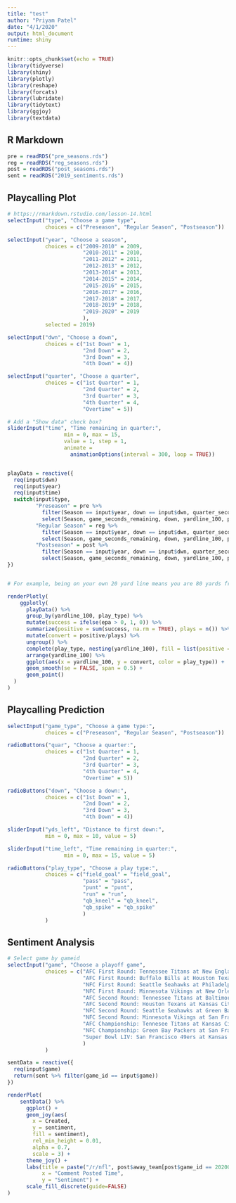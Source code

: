 ```yaml
---
title: "test"
author: "Priyam Patel"
date: "4/1/2020"
output: html_document
runtime: shiny
---
```


```r
knitr::opts_chunk$set(echo = TRUE)
library(tidyverse)
library(shiny)
library(plotly)
library(reshape)
library(forcats)
library(lubridate)
library(tidytext)
library(ggjoy)
library(textdata)
```

## R Markdown

```r
pre = readRDS("pre_seasons.rds")
reg = readRDS("reg_seasons.rds")
post = readRDS("post_seasons.rds")
sent = readRDS("2019_sentiments.rds")
```
## Playcalling Plot
```r
# https://rmarkdown.rstudio.com/lesson-14.html
selectInput("type", "Choose a game type",
            choices = c("Preseason", "Regular Season", "Postseason"))

selectInput("year", "Choose a season",
            choices = c("2009-2010" = 2009,
                        "2010-2011" = 2010,
                        "2011-2012" = 2011,
                        "2012-2013" = 2012,
                        "2013-2014" = 2013,
                        "2014-2015" = 2014,
                        "2015-2016" = 2015,
                        "2016-2017" = 2016,
                        "2017-2018" = 2017,
                        "2018-2019" = 2018,
                        "2019-2020" = 2019
                        ), 
            selected = 2019)

selectInput("dwn", "Choose a down",
            choices = c("1st Down" = 1,
                        "2nd Down" = 2,
                        "3rd Down" = 3,
                        "4th Down" = 4))

selectInput("quarter", "Choose a quarter",
            choices = c("1st Quarter" = 1,
                        "2nd Quarter" = 2,
                        "3rd Quarter" = 3,
                        "4th Quarter" = 4,
                        "Overtime" = 5))

# Add a "Show data" check box?
sliderInput("time", "Time remaining in quarter:",
                  min = 0, max = 15,
                  value = 1, step = 1,
                  animate =
                    animationOptions(interval = 300, loop = TRUE))


playData = reactive({
  req(input$dwn)
  req(input$year)
  req(input$time)
  switch(input$type,
         "Preseason" = pre %>%
           filter(Season == input$year, down == input$dwn, quarter_seconds_remaining <= input$time*60, !is.na(play_type), qtr == input$quarter, !(play_type %in% c("no_play", "qb_kneel", "qb_spike"))) %>%
           select(Season, game_seconds_remaining, down, yardline_100, play_type, epa),
         "Regular Season" = reg %>%
           filter(Season == input$year, down == input$dwn, quarter_seconds_remaining <= input$time*60, !is.na(play_type), qtr == input$quarter, !(play_type %in% c("no_play", "qb_kneel", "qb_spike"))) %>%
           select(Season, game_seconds_remaining, down, yardline_100, play_type, epa),
         "Postseason" = post %>%
           filter(Season == input$year, down == input$dwn, quarter_seconds_remaining <= input$time*60, !is.na(play_type), qtr == input$quarter, !(play_type %in% c("no_play", "qb_kneel", "qb_spike"))) %>%
           select(Season, game_seconds_remaining, down, yardline_100, play_type, epa))
})


# For example, being on your own 20 yard line means you are 80 yards from their end zone, but being on their 20 yard line means you are 20 yards from their end zone.

renderPlotly(
    ggplotly(
      playData() %>%
      group_by(yardline_100, play_type) %>%
      mutate(success = ifelse(epa > 0, 1, 0)) %>%
      summarize(positive = sum(success, na.rm = TRUE), plays = n()) %>%
      mutate(convert = positive/plays) %>%
      ungroup() %>%
      complete(play_type, nesting(yardline_100), fill = list(positive = 0, plays = 0, convert = 0)) %>%
      arrange(yardline_100) %>%
      ggplot(aes(x = yardline_100, y = convert, color = play_type)) + 
      geom_smooth(se = FALSE, span = 0.5) + 
      geom_point()
  )
)

```

## Playcalling Prediction
```r
selectInput("game_type", "Choose a game type:",
            choices = c("Preseason", "Regular Season", "Postseason"))

radioButtons("quar", "Choose a quarter:",
            choices = c("1st Quarter" = 1,
                        "2nd Quarter" = 2,
                        "3rd Quarter" = 3,
                        "4th Quarter" = 4,
                        "Overtime" = 5))

radioButtons("down", "Choose a down:",
            choices = c("1st Down" = 1,
                        "2nd Down" = 2,
                        "3rd Down" = 3,
                        "4th Down" = 4))

sliderInput("yds_left", "Distance to first down:",
            min = 0, max = 10, value = 5)

sliderInput("time_left", "Time remaining in quarter:",
                  min = 0, max = 15, value = 5)

radioButtons("play_type", "Choose a play type:",
            choices = c("field_goal" = "field_goal",
                        "pass" = "pass",
                        "punt" = "punt",
                        "run" = "run",
                        "qb_kneel" = "qb_kneel",
                        "qb_spike" = "qb_spike"
                        )
            )

```



## Sentiment Analysis
```r
# Select game by gameid
selectInput("game", "Choose a playoff game",
            choices = c("AFC First Round: Tennessee Titans at New England Patriots" = 2020010401,
                        "AFC First Round: Buffalo Bills at Houston Texans" = 2020010400,
                        "NFC First Round: Seattle Seahawks at Philadelphia Eagles" = 2020010501,
                        "NFC First Round: Minnesota Vikings at New Orleans Saints" = 2010012401,
                        "AFC Second Round: Tennessee Titans at Baltimore Ravens" = 2020011101,
                        "AFC Second Round: Houston Texans at Kansas City Chiefs" = 2020011200,
                        "NFC Second Round: Seattle Seahawks at Green Bay Packers" = 2020011201,
                        "NFC Second Round: Minnesota Vikings at San Francisco 49ers" = 2020011100,
                        "AFC Championship: Tennesee Titans at Kansas City Chiefs" = 2020011900,
                        "NFC Championship: Green Bay Packers at San Francisco 49ers" = 2020011901,
                        "Super Bowl LIV: San Francisco 49ers at Kansas City Chiefs" = 2020020200
                        )
            )

sentData = reactive({
  req(input$game)
  return(sent %>% filter(game_id == input$game))
})

renderPlot(
    sentData() %>%
      ggplot() +
      geom_joy(aes(
        x = Created,
        y = sentiment, 
        fill = sentiment),
        rel_min_height = 0.01,
        alpha = 0.7,
        scale = 3) +
      theme_joy() +
      labs(title = paste("/r/nfl", post$away_team[post$game_id == 2020010401][1], "at", post$home_team[post$game_id == input$game][1], "Postgame Sentiment Analysis"),
           x = "Comment Posted Time",
           y = "Sentiment") + 
      scale_fill_discrete(guide=FALSE)
)

```

